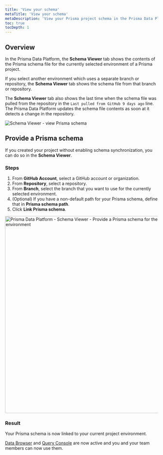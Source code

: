 ```yaml
---
title: 'View your schema'
metaTitle: 'View your schema'
metaDescription: 'View your Prisma project schema in the Prisma Data Platform from the Schema Viewer tab'
toc: true
tocDepth: 1
---
```


<TopBlock>

</TopBlock>

## Overview

In the Prisma Data Platform, the **Schema Viewer** tab shows the contents of the Prisma schema file for the currently selected environment of a Prisma project.

If you select another environment which uses a separate branch or repository, the **Schema Viewer** tab shows the schema file from that branch or repository.

The **Schema Viewer** tab also shows the last time when the schema file was pulled from the repository in the `Last pulled from GitHub 9 days ago` line. The Prisma Data Platform updates the schema file contents as soon at it detects a change in the repository.

<img
  src="https://res.cloudinary.com/prismaio/image/upload/v1657192417/docs/pdp/pdp-schema-tab-overview_v02_twefhm.png"
  alt="Schema Viewer - view Prisma schema"
/>

## Provide a Prisma schema

If you created your project without enabling schema synchronization, you can do so in the **Schema Viewer**.

### Steps

1. From **GitHub Account**, select a GitHub account or organization.
2. From **Repository**, select a repository.
3. From **Branch**, select the branch that you want to use for the currently selected environment.
4. (Optional) If you have a non-default path for your Prisma schema, define that in **Prisma schema path**.
5. Click **Link Prisma schema**.

  <img
    src="https://res.cloudinary.com/prismaio/image/upload/v1670001499/docs/pdp/schema-viewer/schema-viewer-provide-prisma-schema_pd1ijq.png"
    alt="Prisma Data Platform - Schema Viewer - Provide a Prisma schema for the current project environment"
    width="650px"
  />

### Result

Your Prisma schema is now linked to your current project environment.

[Data Browser](/data-platform/data-browser) and [Query Console](/data-platform/query-console) are now active and you and your team members can now use them.